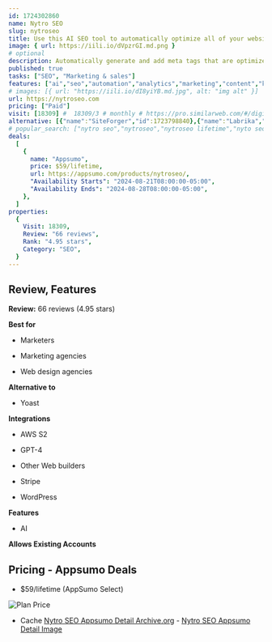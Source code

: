 ```yaml
---
id: 1724302860
name: Nytro SEO
slug: nytroseo
title: Use this AI SEO tool to automatically optimize all of your website’s meta tags
image: { url: https://iili.io/dVpzrGI.md.png }
# optional
description: Automatically generate and add meta tags that are optimized for relevant keywords and user search intentLeverage adaptive AI to identify ranking drops and implement corrective measures
published: true
tasks: ["SEO", "Marketing & sales"]
features: ["ai","seo","automation","analytics","marketing","content","keyword","productivity"]
# images: [{ url: "https://iili.io/dI8yiYB.md.jpg", alt: "img alt" }]
url: https://nytroseo.com
pricing: ["Paid"]
visit: [18309] #  18309/3 # monthly # https://pro.similarweb.com/#/digitalsuite/websiteanalysis/home
alternative: [{"name":"SiteForger","id":1723798840},{"name":"Labrika","id":1723640492},{"name":"Content Boom","id":1721706847},{"name":"Growify","id":1722837429}]
# popular_search: ["nytro seo","nytroseo","nytroseo lifetime","nyto seo","best seo automation toool"]
deals:
  [
    {
      name: "Appsumo",
      price: $59/lifetime,
      url: https://appsumo.com/products/nytroseo/,
      "Availability Starts": "2024-08-21T08:00:00-05:00",
      "Availability Ends": "2024-08-28T08:00:00-05:00",
    },
  ]
properties:
  {
    Visit: 18309,
    Review: "66 reviews",
    Rank: "4.95 stars",
    Category: "SEO",
  }
---
```


## Review, Features

**Review:** 66 reviews (4.95 stars)

**Best for**

- Marketers

- Marketing agencies

- Web design agencies

**Alternative to**

- Yoast

**Integrations**

- AWS S2

- GPT-4

- Other Web builders

- Stripe

- WordPress

**Features**

- AI

**Allows Existing Accounts**

## Pricing - Appsumo Deals

- $59/lifetime (AppSumo Select)

<Img src="https://iili.io/dXHHq8X.png" alt="Plan Price" />

- Cache [Nytro SEO Appsumo Detail Archive.org](https://web.archive.org/web/*/https://appsumo.com/products/nytroseo/) - [Nytro SEO Appsumo Detail Image](https://iili.io/dXHHLDG.png)
